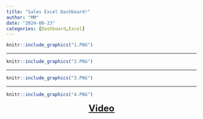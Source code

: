 ```yaml
---
title: "Sales Excel Dashboard!"
author: "MM"
date: "2024-08-23"
categories: [Dashboard,Excel]
---
```


```r
knitr::include_graphics("1.PNG")
```

---

```r
knitr::include_graphics("2.PNG")
```

---

```r
knitr::include_graphics("3.PNG")
```
---

```r
knitr::include_graphics("4.PNG")
```

<center><font size="+2">**[Video](https://youtu.be/QM6fmfoGWvY){target="_blank"}**</font></center>
